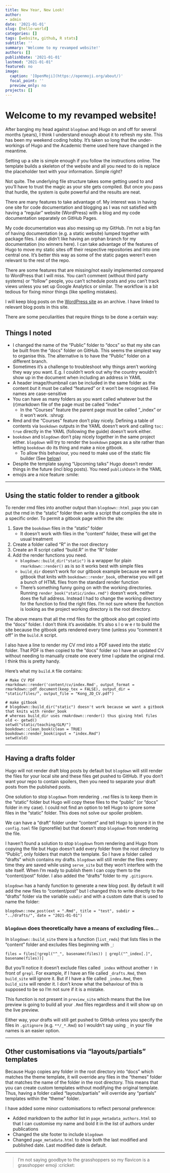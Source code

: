 ```yaml
---
title: New Year, New Look!
author:
- admin
date: '2021-01-01'
slug: [hello-world]
categories: []
tags: [website, github, R stats]
subtitle: ''
summary: 'Welcome to my revamped website!'
authors: []
publishDate: '2021-01-01'
lastmod: "2021-01-01"
featured: no
image:
  caption: '[OpenMoji](https://openmoji.org/about/)'
  focal_point: ''
  preview_only: no
projects: []
---
```


# Welcome to my revamped website!

After banging my head against `blogdown` and Hugo on and off for several months (years), I think I understand enough about it to refresh my site. This has been my weekend coding hobby. It's taken so long that the under-workings of Hugo and the Academic theme used here have changed in the meantime.  

Setting up a site is simple enough if you follow the instructions online. The template builds a skeleton of the website and all you need to do is replace the placeholder text with your information. Simple right?  

Not quite. The underlying file structure takes some getting used to and you'll have to trust the magic as your site gets compiled. But once you pass that hurdle, the system is quite powerful and the results are neat. 

There are many features to take advantage of. My interest was in having one site for code documentation and blogging as I was not satisfied with having a "regular" website (WordPress) with a blog and my code documentation separately on GitHub Pages. 

My code documentation was also messing up my GitHub. I'm not a big fan of having documentation (e.g. a static website) lumped together with package files. I also didn't like having an orphan branch for my documentation (no winners here). I can take advantage of the features of Hugo to move my static sites off their respective repositories and into one central one. It's better this way as some of the static pages weren't even relevant to the rest of the repo.

There are some features that are missing/not easily implemented compared to WordPress that I will miss. You can't comment (without third party systems) or "follow" people, you can't schedule posts and you can't track views unless you set up Google Analytics or similar. The workflow is a bit tedious for fixing minor things (like spelling mistakes).

I will keep blog posts on the [WordPress site](https://jacintakongresearch.wordpress.com) as an archive. I have linked to relevant blog posts in this site. 

There are some peculiarities that require things to be done a certain way:

## Things I noted

* I changed the name of the "Public" folder to "docs" so that my site can be built from the "docs" folder on GitHub. This seems the simplest way to organise this. The alternative is to have the "Public" folder on a different branch.
* Sometimes it's a challenge to troubleshoot why things aren't working they way you want. E.g. I couldn't work out why the country wouldn't show up in the document when including an address in YAML
* A header image/thumbnail can be included in the same folder as the content *but* it must be called "featured" or it won't be recognised. File names are case-sensitive
* You can have as many folders as you want called whatever but the (r)markdown file of the page must be called "index"
    * In the "Courses" feature the parent page must be called "_index" or it won't work. :shrug:
* Rmd and the "Courses" feature don't play nicely. Defining a table of contents via `bookdown` outputs in the YAML doesn't work and calling `toc: true` directly in the YAML (following the guide) doesn't work either.
* `bookdown` and `blogdown` don't play nicely together in the same project either. `blogdown` will try to render the `bookdown` pages as a site rather than letting `bookdown` do its thing and make a nice gitbook. 
    * To allow this behaviour, you need to make use of the static file builder (See [below](#gitbook))
* Despite the template saying "Upcoming talks" Hugo doesn't render things in the future (incl blog posts). You need `publishDate` in the YAML
* emojis are a nice feature :smile:

***

## Using the static folder to render a gitbook {#gitbook}

To render rmd files into another output than `blogdown::html_page` you can put the rmd in the "static" folder then write a script that compiles the site in a specific order. To permit a gitbook page within the site:

1. Save the `bookdown` files in the "static" folder
    * It doesn't work with files in the "content" folder, these will get the usual treatment
2. Create a folder called "R" in the root directory
3. Create an R script called "build.R" in the "R" folder
4. Add the render functions you need. 
    * `blogdown::build_dir("static")` is a wrapper for plain `rmarkdown::render()` as is so it works best with simple files
    * `build_dir` doesn't work for our gitbook example because we want a gitbook that knits with `bookdown::render_book`, otherwise you will get a bunch of HTML files from the standard render function
    * There's something funny going on with the working directories. Running `render_book("static/index.rmd")` doesn't work, neither does the full address. Instead I had to change the working directory for the function to find the right files. I'm not sure where the function is looking as the project working directory is the root directory. 
    
The above means that all the rmd files for the gitbook also get copied into the "docs" folder. I don't think it's avoidable. It's also s l o w e r to build the site because the gitbook gets rendered every time (unless you "comment it off" in the `build.R` script. 
    
I also have a line to render my CV rmd into a PDF saved into the static folder. That PDF is then copied to the "docs" folder so I have an updated CV without needing to manually create one every time I update the original rmd. I think this is pretty handy.

Here's what my `build.R` file contains:

```
# Make CV PDF
rmarkdown::render('content/cv/index.Rmd', output_format = rmarkdown::pdf_document(keep_tex = FALSE), output_dir = "static/files/", output_file = "Kong_JD_CV.pdf")

# make gitbook
# blogdown::build_dir("static") doesn't work because we want a gitbook that knits with render_book
# whereas build_dir uses rmakrdown::render() thus giving html files
old <- getwd()
setwd("static/teaching/GLM/")
bookdown::clean_book(clean = TRUE)
bookdown::render_book(input = "index.Rmd")
setwd(old)
```

***

## Having a drafts folder

Hugo will not render draft blog posts by default but `blogdown` will still render the files for your local site and these files get pushed to GitHub. If you don't want your repo to contain spoilers, then you need to separate your draft posts from the published posts.  

One solution to stop `blogdown` from rendering `.rmd` files is to keep them in the "static" folder but Hugo will copy these files to the "public" (or "docs" folder in my case). I could not find an option to tell Hugo to ignore some files in the "static" folder. This does not solve our spoiler problem.

We can have a "draft" folder under "content" and tell Hugo to ignore it in the `config.toml` file (ignorefile) but that doesn't stop `blogdown` from rendering the file. 

I haven't found a solution to stop `blogdown` from rendering and Hugo from copying the file but Hugo doesn't add every folder from the root directory to "Public", only folders that match the template. So I have a folder called "drafts" which contains my drafts. `blogdown` will still render the files every time they are saved while using `serve_site` but they won't interfere with the site itself. When I'm ready to publish them I can copy them to the "content/post" folder. I also added the "drafts" folder to my `.gitignore`.

`blogdown` has a handy function to generate a new blog post. By default it will add the new files to "content/post" but I changed this to write directly to the "drafts" folder via the variable `subdir` and with a custom date that is used to name the folder:

```
blogdown::new_post(ext = ".Rmd", title = "test", subdir = "../drafts/", date = "2021-01-01")
```
  
  
### `blogdown` does theoretically have a means of excluding files...

In `blogdown::build_site` there is a function (`list_rmds`) that lists files in the "content" folder and excludes files beginning with `_`:
```
files = files[!grepl("^_", basename(files)) | grepl("^_index[.]", basename(files))]
```
But you'll notice it doesn't exclude files called `_index` without another `!` in front of `grepl`. For example, if I have an file called `_drafts.Rmd`, then `build_site` will ignore it. But if I have a file called `_index.Rmd`, then `build_site` will render it. I don't know what the behaviour of this is supposed to be so I'm not sure if it is a mistake. 

This function is not present in `preview_site` which means that the live preview is going to build all your `.Rmd` files regardless and it will show up on the live preview.

Either way, your drafts will still get pushed to GitHub unless you specify the files in `.gitignore` (e.g. `**/_*.Rmd`) so I wouldn't say using `_` in your file names is an easier option.

***

## Other customisations via "layouts/partials" templates

Because Hugo copies any folder in the root directory into "docs" which matches the theme template, it will override any files in the "themes" folder that matches the name of the folder in the root directory. This means that you can create custom templates without modifying the original template. Thus, having a folder called "layouts/partials" will override any "partials" templates within the "theme" folder.

I have added some minor customisations to reflect personal preference:

 * Added markdown to the author list in `page_metadata_authors.html` so that I can customise my name and bold it in the list of authors under publications
 * Changed the site footer to include `blogdown`
 * Changed `page_metadata.html` to show both the last modified and published date. Last modified date is default.

***

> I'm not saying goodbye to the grasshoppers so my flavicon is a grasshopper emoji :cricket:
